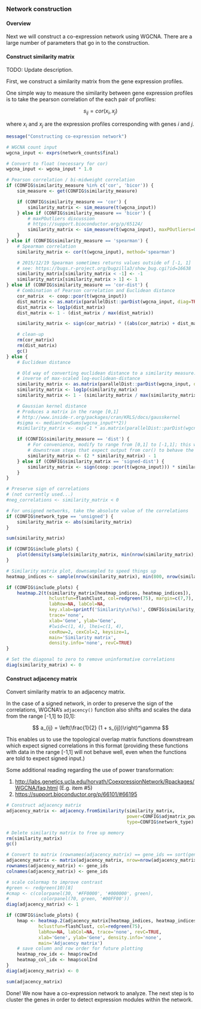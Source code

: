 ### Network construction

#### Overview

Next we will construct a co-expression network using WGCNA. There are a large
number of parameters that go in to the construction.

#### Construct similarity matrix

TODO: Update description.

First, we construct a similarity matrix from the gene expression profiles.

One simple way to measure the similarity between gene expression profiles is to
take the pearson correlation of the each pair of profiles:

$$
s_{ij} = cor(x_i,x_j)
$$

where $x_i$ and $x_j$ are the expression profiles corresponding with genes $i$
and $j$.

```r
message("Constructing co-expression network")

# WGCNA count input
wgcna_input <- exprs(network_counts$final)

# Convert to float (necessary for cor)
wgcna_input <- wgcna_input * 1.0

# Pearson correlation / bi-midweight correlation
if (CONFIG$similarity_measure %in% c('cor', 'bicor')) {
    sim_measure <- get(CONFIG$similarity_measure)

    if (CONFIG$similarity_measure == 'cor') {
        similarity_matrix <- sim_measure(t(wgcna_input))
    } else if (CONFIG$similarity_measure == 'bicor') {
        # maxPOutliers discussion
        # https://support.bioconductor.org/p/65124/
        similarity_matrix <- sim_measure(t(wgcna_input), maxPOutliers=0.1)
    }
} else if (CONFIG$similarity_measure == 'spearman') {
    # Spearman correlation
    similarity_matrix <- cor(t(wgcna_input), method='spearman')

    # 2015/12/19 Spearman sometimes returns values outside of [-1, 1]
    # see: https://bugs.r-project.org/bugzilla3/show_bug.cgi?id=16638
    similarity_matrix[similarity_matrix < -1] <- -1
    similarity_matrix[similarity_matrix > 1] <- 1
} else if (CONFIG$similarity_measure == 'cor-dist') {
    # Combination of Pearson correlation and Euclidean distance
    cor_matrix  <- coop::pcor(t(wgcna_input))
    dist_matrix <- as.matrix(parallelDist::parDist(wgcna_input, diag=TRUE, upper=TRUE))
    dist_matrix <- log1p(dist_matrix)
    dist_matrix <- 1 - (dist_matrix / max(dist_matrix))

    similarity_matrix <- sign(cor_matrix) * ((abs(cor_matrix) + dist_matrix)/ 2)

    # clean-up
    rm(cor_matrix)
    rm(dist_matrix)
    gc()
} else {
    # Euclidean distance

    # Old way of converting euclidean distance to a similarity measure:
    # inverse of max-scaled log-euclidean-distance
    similarity_matrix <- as.matrix(parallelDist::parDist(wgcna_input, diag=TRUE, upper=TRUE))
    similarity_matrix <- log1p(similarity_matrix)
    similarity_matrix <- 1 - (similarity_matrix / max(similarity_matrix))

    # Gaussian kernel distance
    # Produces a matrix in the range [0,1]
    # http://www.inside-r.org/packages/cran/KRLS/docs/gausskernel
    #sigma <- median(rowSums(wgcna_input**2))
    #similarity_matrix <- exp(-1 * as.matrix(parallelDist::parDist(wgcna_input)^2)/sigma)

    if (CONFIG$similarity_measure == 'dist') {
        # For convenience, modify to range from [0,1] to [-1,1]; this will allow 
        # downstream steps that expect output from cor() to behave the same
        similarity_matrix <- (2 * similarity_matrix) - 1
    } else if (CONFIG$similarity_matrix == 'signed-dist') {
        similarity_matrix <- sign(coop::pcor(t(wgcna_input))) * similarity_matrix
    }
}

# Preserve sign of correlations
# (not currently used...)
#neg_correlations <- similarity_matrix < 0

# For unsigned networks, take the absolute value of the correlations
if (CONFIG$network_type == 'unsigned') {
    similarity_matrix <- abs(similarity_matrix)
}
```

```r
sum(similarity_matrix)
```

```r
if (CONFIG$include_plots) {
    plot(density(sample(similarity_matrix, min(nrow(similarity_matrix), 1E4))))
}
```

```r
# Similarity matrix plot, downsampled to speed things up
heatmap_indices <- sample(nrow(similarity_matrix), min(800, nrow(similarity_matrix)))

if (CONFIG$include_plots) {
    heatmap.2(t(similarity_matrix[heatmap_indices, heatmap_indices]),
                hclustfun=flashClust, col=redgreen(75), margin=c(7,7),
                labRow=NA, labCol=NA, 
                key.xlab=sprintf('Similarity\n(%s)', CONFIG$similarity_measure),
                trace='none',
                xlab='Gene', ylab='Gene',
                #lwid=c(1, 4), lhei=c(1, 4),
                cexRow=2, cexCol=2, keysize=1,
                main='Similarity matrix',
                density.info='none', revC=TRUE)
}

# Set the diagonal to zero to remove uninformative correlations
diag(similarity_matrix) <- 0
```

#### Construct adjacency matrix

Convert similarity matrix to an adjacency matrix.

In the case of a signed network, in order to preserve the sign of the
correlations, WGCNA's `adjacency()` function also shifts and scales the data
from the range [-1,1] to [0,1]:

$$
a_{ij} = \left(\frac{1}{2} (1 + s_{ij})\right)^\gamma
$$

This enables us to use the topological overlap matrix functions downstream
which expect signed correlations in this format (providing these functions with
data in the range [-1,1] will not behave well, even when the functions are told
to expect signed input.)

Some additional reading regarding the use of power transformation:

1. [http://labs.genetics.ucla.edu/horvath/CoexpressionNetwork/Rpackages/WGCNA/faq.html](WGCNA FAQ) (E.g. item #5)
2. [https://support.bioconductor.org/p/66101/#66195](Bioconductor Support - Question: Theoretical WGCNA Question)

```r
# Construct adjacency matrix
adjacency_matrix <- adjacency.fromSimilarity(similarity_matrix,
                                             power=CONFIG$adjmatrix_power,
                                             type=CONFIG$network_type)

# Delete similarity matrix to free up memory
rm(similarity_matrix)
gc()

# Convert to matrix (rownames(adjacency_matrix) == gene_ids == sort(gene_ids))
adjacency_matrix <- matrix(adjacency_matrix, nrow=nrow(adjacency_matrix))
rownames(adjacency_matrix) <- gene_ids
colnames(adjacency_matrix) <- gene_ids
```

```r
# scale colormap to improve contrast
#green <- redgreen(10)[8]
#cmap <- c(colorpanel(30, '#FF0000', '#000000', green),
#            colorpanel(70, green, '#00FF00'))
diag(adjacency_matrix) <- 1

if (CONFIG$include_plots) {
    hmap <- heatmap.2(adjacency_matrix[heatmap_indices, heatmap_indices],
            hclustfun=flashClust, col=redgreen(75),
            labRow=NA, labCol=NA, trace='none', revC=TRUE,
            xlab='Gene', ylab='Gene', density.info='none',
            main='Adjacency matrix')
    # save column and row order for future plotting
    heatmap_row_idx <- hmap$rowInd
    heatmap_col_idx <- hmap$colInd
}
diag(adjacency_matrix) <- 0
```

```r
sum(adjacency_matrix)
```

Done! We now have a co-expression network to analyze. The next step is to
cluster the genes in order to detect expression modules within the network.

